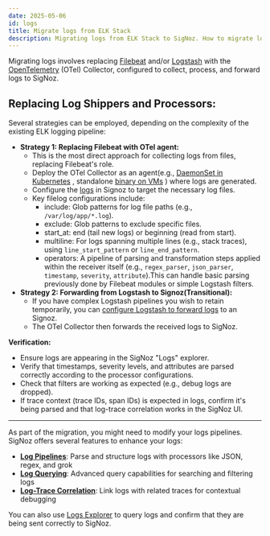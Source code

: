 ```yaml
---
date: 2025-05-06
id: logs
title: Migrate logs from ELK Stack
description: Migrating logs from ELK Stack to SigNoz. How to migrate logs from ELK to SigNoz.
---
```


Migrating logs involves replacing [Filebeat](https://www.elastic.co/beats/filebeat) and/or [Logstash](https://www.elastic.co/logstash) with the [OpenTelemetry](https://signoz.io/why-opentelemetry/) (OTel) Collector, configured to collect, process, and forward logs to SigNoz.

## Replacing Log Shippers and Processors:

Several strategies can be employed, depending on the complexity of the existing ELK logging pipeline:

* **Strategy 1: Replacing Filebeat with OTel agent:**  
  * This is the most direct approach for collecting logs from files, replacing Filebeat's role.
  * Deploy the OTel Collector as an agent(e.g., [DaemonSet in Kubernetes](https://signoz.io/docs/tutorial/kubernetes-infra-metrics/) , standalone [binary on VMs](https://signoz.io/docs/tutorial/opentelemetry-binary-usage-in-virtual-machine/) ) where logs are generated.
  * Configure the [logs](/docs/userguide/collect_kubernetes_pod_logs) in Signoz to target the necessary log files. 
  * Key filelog configurations include:  
    * include: Glob patterns for log file paths (e.g., `/var/log/app/*.log`).  
    * exclude: Glob patterns to exclude specific files.  
    * start_at: end (tail new logs) or beginning (read from start).  
    * multiline: For logs spanning multiple lines (e.g., stack traces), using `line_start_pattern` or `line_end_pattern`.  
    * operators: A pipeline of parsing and transformation steps applied within the receiver itself (e.g., `regex_parser`, `json_parser`, `timestamp`, `severity`, `attribute`).This can handle basic parsing previously done by Filebeat modules or simple Logstash filters.  
* **Strategy 2: Forwarding from Logstash to Signoz(Transitional):**  
  * If you have complex Logstash pipelines you wish to retain temporarily, you can [configure Logstash to forward logs](docs/userguide/logstash_to_signoz) to an Signoz.
  * The OTel Collector then forwards the received logs to SigNoz.  

**Verification:**

* Ensure logs are appearing in the SigNoz "Logs" explorer. 
* Verify that timestamps, severity levels, and attributes are parsed correctly according to the processor configurations.  
* Check that filters are working as expected (e.g., debug logs are dropped).  
* If trace context (trace IDs, span IDs) is expected in logs, confirm it's being parsed and that log-trace correlation works in the SigNoz UI.

---

As part of the migration, you might need to modify your logs pipelines. SigNoz offers several features to enhance your logs:

- **[Log Pipelines](/docs/logs-pipelines/introduction/)**: Parse and structure logs with processors like JSON, regex, and grok
- **[Log Querying](/docs/userguide/logs_query_builder/)**: Advanced query capabilities for searching and filtering logs
- **[Log-Trace Correlation](/docs/logs-pipelines/guides/trace/)**: Link logs with related traces for contextual debugging

You can also use [Logs Explorer](/docs/product-features/logs-explorer/) to query logs and confirm that they are being sent correctly to SigNoz.
